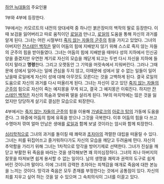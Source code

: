 [[하얀 늑대들]]의 주요인물

1부와 4부에 등장한다.

1부에서는 카모르트의 내전의 양대세력 중 하나인 붉은장미의 백작의 딸로 등장한다. 이때 보검을 잃어버리고 따로 움직이던 [[로일]]과 만나고, [[로일]]의 도움을 통해 자신의 과거를 알게 된다. 그녀는 어린 시절부터 [[죽지 않는 자들의 군주]]의 힘을 가지고 있었다. 그녀의 아버지인 [[쟌스테인 백작]]은 딸이 어둠의 힘에 지배받지 않기 위해 스스로 죽지 않는 자들의 군주의 힘을 받아들였다. 그녀는 어둠의 힘에 지배받을 때마다 성의 지하에서 인신공양을 즐겼지만 우연한 계기로 자신의 모습을 깨닫게 되고는 두번 다시 자신을 지하에 들이지 말라고 '''명령'''한다. 그리고 오랫동안 그 기억을 머릿속에서 지워버린다. 그러나 그때문에 성에서 일어나는 일에 관심을 두지 않고, 이때문에 성에서 알 수 없는 일들이 일어났을때 로일에게 자신이 성에 대해 아무것도 모른다는 것을 고백하게 된다. 결국 로일의 도움으로 자신의 과거를 다시 떠올리게 된다.
그녀는 자신이 갖고 있던 [[죽지 않는 자들의 군주]]의 힘으로 자신이 죽는 예지몽을 꾸게 되고, 결국 그 예지몽은 이뤄진다. 하지만 [[쟌스테인 백작]]은 자신의 목숨과 맞바꿔 딸을 살리게 된다. 1부의 마지막에는 많은 것을 잃었지만 당당하게 살기로 결심한 모습으로 퇴장한다.

4부에서는 [[죽지 않는 자들의 군주]]의 힘을 이용해 [[가넬로크]]의 [[아로크 탑]]의 가동에 도움을 준다. 그 와중에 어둠의 힘에 유혹을 받으나 그것을 극복한다. 이후 어둠의 힘을 다 쓰고 수명마저 깎여 얼마 안남은 생애를 [[로일]]과 함께 보낼 것이라는 암시와 함께 퇴장한다.

[[심리학]]적으로 그녀의 과거를 돌이킬 때 쾌락과 [[초자아]]의 격렬한 대립을 떠올릴 수 있다. 그녀는 피를 뒤집어쓰고 즐거워하다가도 자신의 모습을 깨닫고 두려움에 떤다. 자신의 추악함을 가리기 위해 그녀는 1차적으로 망각을 방어기제로 선택한다.
그녀가 진실을 깨닫고 부활한 뒤 죽음을 바라는 것을 생각해보면 꽤 의미심장하다. 그녀의 죄나 아버지의 잘못을 따져보면 쉽게 용서할 수 없는 일이다. 남의 생명을 쾌락과 권력의 도구로 쉽게 버린 것이니까 말이다. 이에 그녀의 강력한 초자아는 죄책감을 매개로 죽음에 대한 본능을 느끼는 것이다. 망각과 죽음은 모두 존재를 부정한다는 것에서 공통점이 있다. 자신의 죄를 지우고 싶어 하는 것을 알 수 있으며 그 속죄의식이 그녀를 이끌고 있다.
